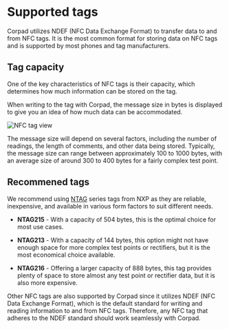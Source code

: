 
# Supported tags

Corpad utilizes NDEF (NFC Data Exchange Format) to transfer data to and from NFC tags. It is the most common format for storing data on NFC tags and is supported by most phones and tag manufacturers.

## Tag capacity

One of the key characteristics of NFC tags is their capacity, which determines how much information can be stored on the tag.

When writing to the tag with Corpad, the message size in bytes is displayed to give you an idea of how much data can be accommodated.

<ImageView>
  <Image
    src="/images/nfc/10.3.jpg"
    alt="NFC tag view"
    width={300}
    height={300}
  />
</ImageView>

The message size will depend on several factors, including the number of readings, the length of comments, and other data being stored. Typically, the message size can range between approximately 100 to 1000 bytes, with an average size of around 300 to 400 bytes for a fairly complex test point.

## Recommened tags

We recommend using [NTAG](https://www.nxp.com/products/rfid-nfc/nfc-hf/ntag-for-tags-and-labels/ntag-213-215-216-nfc-forum-type-2-tag-compliant-ic-with-144-504-888-bytes-user-memory:NTAG213_215_216) series tags from NXP as they are reliable, inexpensive, and available in various form factors to suit different needs.

- **NTAG215** - With a capacity of 504 bytes, this is the optimal choice for most use cases.

- **NTAG213** - With a capacity of 144 bytes, this option might not have enough space for more complex test points or rectifiers, but it is the most economical choice available.

- **NTAG216** - Offering a larger capacity of 888 bytes, this tag provides plenty of space to store almost any test point or rectifier data, but it is also more expensive.

Other NFC tags are also supported by Corpad since it utilizes NDEF (NFC Data Exchange Format), which is the default standard for writing and reading information to and from NFC tags. Therefore, any NFC tag that adheres to the NDEF standard should work seamlessly with Corpad.
